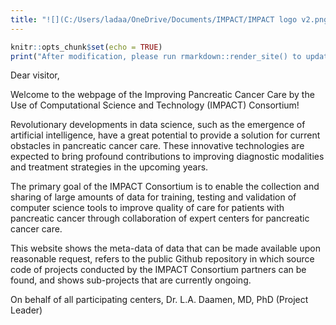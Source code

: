 ```yaml
---
title: "![](C:/Users/ladaa/OneDrive/Documents/IMPACT/IMPACT logo v2.png) Consortium"
---
```


```r
knitr::opts_chunk$set(echo = TRUE)
print("After modification, please run rmarkdown::render_site() to update the website in the docs-folder.")
```

Dear visitor,

Welcome to the webpage of the Improving Pancreatic Cancer Care by the Use of Computational Science and Technology (IMPACT) Consortium!

Revolutionary developments in data science, such as the emergence of artificial intelligence, have a great potential to provide a solution for current obstacles in pancreatic cancer care. These innovative technologies are expected to bring profound contributions to improving diagnostic modalities and treatment strategies in the upcoming years. 

The primary goal of the IMPACT Consortium is to enable the collection and sharing of large amounts of data for training, testing and validation of computer science tools to improve quality of care for patients with pancreatic cancer through collaboration of expert centers for pancreatic cancer care.

This website shows the meta-data of data that can be made available upon reasonable request, refers to the public Github repository in which source code of projects conducted by the IMPACT Consortium partners can be found, and shows sub-projects that are currently ongoing. 

On behalf of all participating centers,
Dr. L.A. Daamen, MD, PhD (Project Leader)






